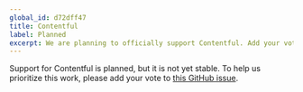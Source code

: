 ```yaml
---
global_id: d72dff47
title: Contentful
label: Planned
excerpt: We are planning to officially support Contentful. Add your vote to help us prioritize the work.
---
```


Support for Contentful is planned, but it is not yet stable. To help us prioritize this work, please add your vote to [this GitHub issue](https://github.com/contentlayerdev/contentlayer/issues/173).
